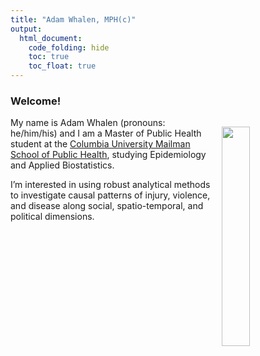 ```yaml
---
title: "Adam Whalen, MPH(c)"
output: 
  html_document:
    code_folding: hide
    toc: true
    toc_float: true
---
```


### Welcome!

<img src = "images/Adam.jpg" style = "width:30%; padding: 15px" align = "right">

My name is Adam Whalen (pronouns: he/him/his) and I am a Master of Public Health student at the [Columbia University Mailman School of Public Health](https://www.publichealth.columbia.edu/), studying Epidemiology and Applied Biostatistics. 

I'm interested in using robust analytical methods to investigate causal patterns of injury, violence, and disease along social, spatio-temporal, and political dimensions. 